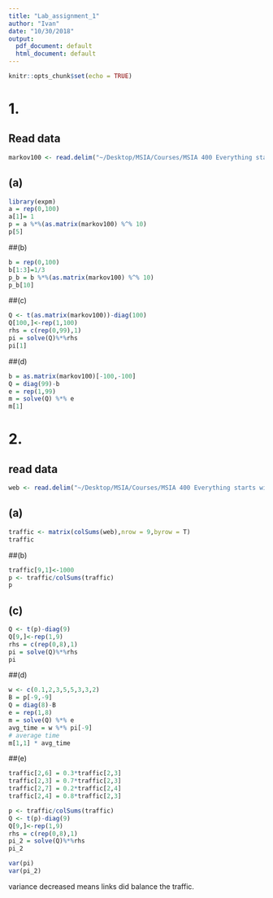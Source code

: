 ```yaml
---
title: "Lab_assignment_1"
author: "Ivan"
date: "10/30/2018"
output:
  pdf_document: default
  html_document: default
---
```


```r
knitr::opts_chunk$set(echo = TRUE)
```
# 1.
## Read data
```r
markov100 <- read.delim("~/Desktop/MSIA/Courses/MSIA 400 Everything starts with data/Lab Assignment 1/markov100.txt", header=FALSE)
```
## (a)
```r
library(expm)
a = rep(0,100)
a[1]= 1
p = a %*%(as.matrix(markov100) %^% 10)
p[5]
```

##(b)

```r
b = rep(0,100)
b[1:3]=1/3
p_b = b %*%(as.matrix(markov100) %^% 10)
p_b[10]
```

##(c)
```r
Q <- t(as.matrix(markov100))-diag(100)
Q[100,]<-rep(1,100)
rhs = c(rep(0,99),1)
pi = solve(Q)%*%rhs
pi[1]
```

##(d)
```r
b = as.matrix(markov100)[-100,-100]
Q = diag(99)-b
e = rep(1,99)
m = solve(Q) %*% e
m[1]
```

# 2.

## read data
```r
web <- read.delim("~/Desktop/MSIA/Courses/MSIA 400 Everything starts with data/Lab Assignment 1/webtraffic.txt")

```
## (a)
```r
traffic <- matrix(colSums(web),nrow = 9,byrow = T)
traffic

```
##(b)
```r
traffic[9,1]<-1000
p <- traffic/colSums(traffic)
p
```
## (c)
```r
Q <- t(p)-diag(9)
Q[9,]<-rep(1,9)
rhs = c(rep(0,8),1)
pi = solve(Q)%*%rhs
pi
```

##(d)
```r
w <- c(0.1,2,3,5,5,3,3,2)
B = p[-9,-9]
Q = diag(8)-B
e = rep(1,8)
m = solve(Q) %*% e
avg_time = w %*% pi[-9]
# average time
m[1,1] * avg_time
```

##(e)
```r
traffic[2,6] = 0.3*traffic[2,3]
traffic[2,3] = 0.7*traffic[2,3]
traffic[2,7] = 0.2*traffic[2,4]
traffic[2,4] = 0.8*traffic[2,3]

p <- traffic/colSums(traffic)
Q <- t(p)-diag(9)
Q[9,]<-rep(1,9)
rhs = c(rep(0,8),1)
pi_2 = solve(Q)%*%rhs
pi_2

var(pi)
var(pi_2)
```

variance decreased means links did balance the traffic. 